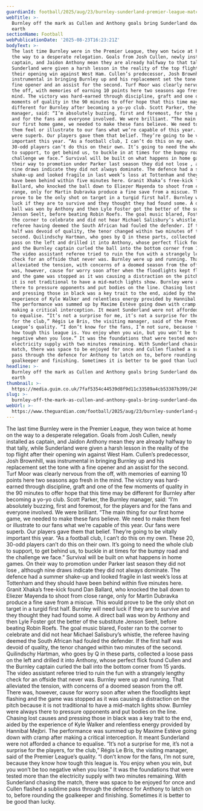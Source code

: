 ```yaml
---
guardianId: football/2025/aug/23/burnley-sunderland-premier-league-match-report
webTitle: >-
  Burnley off the mark as Cullen and Anthony goals bring Sunderland down to
  earth
sectionName: Football
webPublicationDate: '2025-08-23T16:23:21Z'
bodyText: >-
  The last time Burnley were in the Premier League, they won twice at home on
  the way to a desperate relegation. Goals from Josh Cullen, newly installed as
  captain, and Jaidon Anthony mean they are already halfway to that tally, while
  Sunderland were given a harsh lesson in the reality of the top flight after
  their opening win against West Ham. Cullen’s predecessor, Josh Brownhill, was
  instrumental in bringing Burnley up and his replacement set the tone with a
  fine opener and an assist for the second. Turf Moor was clearly nervous from
  the off, with memories of earning 10 points here two seasons ago fresh in the
  mind. The victory was hard-earned through discipline, graft and one of the few
  moments of quality in the 90 minutes to offer hope that this time may be
  different for Burnley after becoming a yo-yo club. Scott Parker, the Burnley
  manager, said: “I’m absolutely buzzing, first and foremost, for the players
  and for the fans and everyone involved. We were brilliant. “The main thing for
  our first home game, we needed to make these fans believe. We need to make
  them feel or illustrate to our fans what we’re capable of this year. Our fans
  were superb. Our players gave them that belief. They’re going to be vitally
  important this year. “As a football club, I can’t do this on my own. These 20,
  30-odd players can’t do this on their own. It’s going to need the whole club
  to support, to get behind us, to buckle in at times for the bumpy road and the
  challenge we face.” Survival will be built on what happens in home games. On
  their way to promotion under Parker last season they did not lose , although
  nine draws indicate they did not always dominate. The defence had a summer
  shake-up and looked fragile in last week’s loss at Tottenham and they should
  have been behind within five minutes here. Granit Xhaka’s free-kick found Dan
  Ballard, who knocked the ball down to Eliezer Mayenda to shoot from close
  range, only for Martin Dubravka produce a fine save from a miscue. This would
  prove to be the only shot on target in a turgid first half. Burnley will need
  luck if they are to survive and they thought they had found some. A direct
  ball was won by Anthony and then Lyle Foster got the better of the substitute
  Jenson Seelt, before beating Robin Roefs. The goal music blared, Foster ran to
  the corner to celebrate and did not hear Michael Salisbury’s whistle, the
  referee having deemed the South African had fouled the defender. If the first
  half was devoid of quality, the tenor changed within two minutes of the
  second. Quilindschy Hartman, who goes by Q in these parts, collected a loose
  pass on the left and drilled it into Anthony, whose perfect flick found Cullen
  and the Burnley captain curled the ball into the bottom corner from 15 yards.
  The video assistant referee tried to ruin the fun with a strangely lengthy
  check for an offside that never was. Burnley were up and running. That
  alleviated the tension, with concerns of a doomed season from the off. There
  was, however, cause for worry soon after when the floodlights kept flashing
  and the game was stopped as it was causing a distraction on the pitch because
  it is not traditional to have a mid-match lights show. Burnley were always
  there to pressure opponents and put bodies on the line. Chasing lost causes
  and pressing those in black was a key trait to the end, aided by the
  experience of Kyle Walker and relentless energy provided by Hannibal Mejbri.
  The performance was summed up by Maxime Estève going down with cramp after
  making a critical interception. It meant Sunderland were not afforded a chance
  to equalise. “It’s not a surprise for me, it’s not a surprise for the players,
  for the club,” Régis Le Bris, the visiting manager, said of the Premier
  League’s quality. “I don’t know for the fans, I’m not sure, because they know
  how tough this league is. You enjoy when you win, but you won’t be too
  negative when you lose.” It was the foundations that were tested more than the
  electricity supply with two minutes remaining. With Sunderland chasing the
  match, there was space to be enjoyed for once and Cullen flashed a sublime
  pass through the defence for Anthony to latch on to, before rounding the
  goalkeeper and finishing. Sometimes it is better to be good than lucky.
headline: >-
  Burnley off the mark as Cullen and Anthony goals bring Sunderland down to
  earth
thumbnail: >-
  https://media.guim.co.uk/7faf5354c44539d8f9d11c33589a4cb53387b399/249_0_2394_1915/500.jpg
slug: >-
  burnley-off-the-mark-as-cullen-and-anthony-goals-bring-sunderland-down-to-earth
webUrl: >-
  https://www.theguardian.com/football/2025/aug/23/burnley-sunderland-premier-league-match-report
---
```

The last time Burnley were in the Premier League, they won twice at home on the way to a desperate relegation. Goals from Josh Cullen, newly installed as captain, and Jaidon Anthony mean they are already halfway to that tally, while Sunderland were given a harsh lesson in the reality of the top flight after their opening win against West Ham. Cullen’s predecessor, Josh Brownhill, was instrumental in bringing Burnley up and his replacement set the tone with a fine opener and an assist for the second. Turf Moor was clearly nervous from the off, with memories of earning 10 points here two seasons ago fresh in the mind. The victory was hard-earned through discipline, graft and one of the few moments of quality in the 90 minutes to offer hope that this time may be different for Burnley after becoming a yo-yo club. Scott Parker, the Burnley manager, said: “I’m absolutely buzzing, first and foremost, for the players and for the fans and everyone involved. We were brilliant. “The main thing for our first home game, we needed to make these fans believe. We need to make them feel or illustrate to our fans what we’re capable of this year. Our fans were superb. Our players gave them that belief. They’re going to be vitally important this year. “As a football club, I can’t do this on my own. These 20, 30-odd players can’t do this on their own. It’s going to need the whole club to support, to get behind us, to buckle in at times for the bumpy road and the challenge we face.” Survival will be built on what happens in home games. On their way to promotion under Parker last season they did not lose , although nine draws indicate they did not always dominate. The defence had a summer shake-up and looked fragile in last week’s loss at Tottenham and they should have been behind within five minutes here. Granit Xhaka’s free-kick found Dan Ballard, who knocked the ball down to Eliezer Mayenda to shoot from close range, only for Martin Dubravka produce a fine save from a miscue. This would prove to be the only shot on target in a turgid first half. Burnley will need luck if they are to survive and they thought they had found some. A direct ball was won by Anthony and then Lyle Foster got the better of the substitute Jenson Seelt, before beating Robin Roefs. The goal music blared, Foster ran to the corner to celebrate and did not hear Michael Salisbury’s whistle, the referee having deemed the South African had fouled the defender. If the first half was devoid of quality, the tenor changed within two minutes of the second. Quilindschy Hartman, who goes by Q in these parts, collected a loose pass on the left and drilled it into Anthony, whose perfect flick found Cullen and the Burnley captain curled the ball into the bottom corner from 15 yards. The video assistant referee tried to ruin the fun with a strangely lengthy check for an offside that never was. Burnley were up and running. That alleviated the tension, with concerns of a doomed season from the off. There was, however, cause for worry soon after when the floodlights kept flashing and the game was stopped as it was causing a distraction on the pitch because it is not traditional to have a mid-match lights show. Burnley were always there to pressure opponents and put bodies on the line. Chasing lost causes and pressing those in black was a key trait to the end, aided by the experience of Kyle Walker and relentless energy provided by Hannibal Mejbri. The performance was summed up by Maxime Estève going down with cramp after making a critical interception. It meant Sunderland were not afforded a chance to equalise. “It’s not a surprise for me, it’s not a surprise for the players, for the club,” Régis Le Bris, the visiting manager, said of the Premier League’s quality. “I don’t know for the fans, I’m not sure, because they know how tough this league is. You enjoy when you win, but you won’t be too negative when you lose.” It was the foundations that were tested more than the electricity supply with two minutes remaining. With Sunderland chasing the match, there was space to be enjoyed for once and Cullen flashed a sublime pass through the defence for Anthony to latch on to, before rounding the goalkeeper and finishing. Sometimes it is better to be good than lucky.
